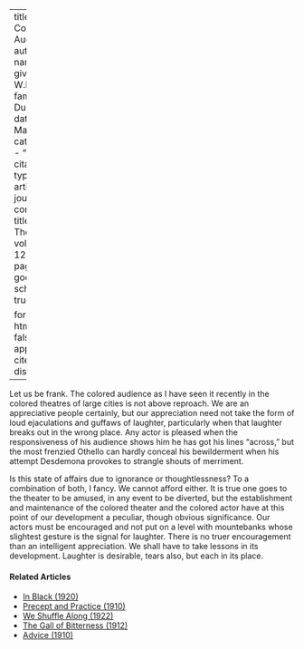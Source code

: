 
---
title: 'The Colored Audience'
author:
  - name:
      given: W.E.B.
      family: Du Bois
date: Mar. 1916
categories: 
  - ""
citation: 
  type: article-journal
  container-title: The Crisis
  volume: 12
  issue: 5
  page: 217
google-scholar: true

format:
  html:
    toc: false
    appendix-cite-as: display
---


Let us be frank. The colored audience as I have seen it recently in the colored theatres of large cities is not above reproach. We are an appreciative people certainly, but our appreciation need not take the form of loud ejaculations and guffaws of laughter, particularly when that laughter breaks out in the wrong place. Any actor is pleased when the responsiveness of his audience shows him he has got his lines "across," but the most frenzied Othello can hardly conceal his bewilderment when his attempt Desdemona provokes to strangle shouts of merriment. 

Is this state of affairs due to ignorance or thoughtlessness? To a combination of both, I fancy. We cannot afford either. It is true one goes to the theater to be amused, in any event to be diverted, but the establishment and maintenance of the colored theater and the colored actor have at this point of our development a peculiar, though obvious significance. Our actors must be encouraged and not put on a level with mountebanks whose slightest gesture is the signal for laughter. There is no truer encouragement than an intelligent appreciation. We shall have to take lessons in its development. Laughter is desirable, tears also, but each in its place. 

<!-- Similar articles start here -->
<div  class="clear-wrap"></div>

#### Related Articles

* [In Black (1920)](/Volumes/20/06/in_black.html)
* [Precept and Practice (1910)](/Volumes/01/02/precept_and_practice.html)
* [We Shuffle Along (1922)](/Volumes/24/05/we-shuffle-along.html)
* [The Gall of Bitterness (1912)](/Volumes/03/04/gail_of_bitterness.html)
* [Advice (1910)](/Volumes/01/02/advice.html)

<!-- Similar articles end here -->